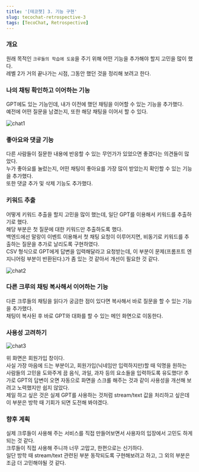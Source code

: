 ```yaml
---
title: '[테코챗] 3. 기능 구현'
slug: tecochat-retrospective-3
tags: [TecoChat, Retrospective]
---
```


### 개요

원래 목적인 `크루들의 학습에 도움`을 주기 위해 어떤 기능을 추가해야 할지 고민을 많이 했다.  
레벨 2가 거의 끝나가는 시점, 그동안 했던 것을 정리해 보려고 한다.  

### 나의 채팅 확인하고 이어하는 기능

GPT에도 있는 기능인데, 내가 이전에 했던 채팅을 이어할 수 있는 기능을 추가했다.  
예전에 어떤 질문을 남겼는지, 또한 해당 채팅을 이어서 할 수 있다.  

![chat1](./chat1.png)

### 좋아요와 댓글 기능

다른 사람들이 질문한 내용에 반응할 수 있는 무언가가 있었으면 좋겠다는 의견들이 많았다.  
누가 좋아요를 눌렀는지, 어떤 채팅이 좋아요를 가장 많이 받았는지 확인할 수 있는 기능을 추가했다.  
또한 댓글 추가 및 삭제 기능도 추가했다.

### 키워드 추출

어떻게 키워드 추출을 할지 고민을 많이 했는데, 일단 GPT를 이용해서 키워드를 추출하기로 했다.  
해당 부분은 첫 질문에 대한 키워드만 추출하도록 했다.  
백엔드에선 말랑이 이벤트 이용해서 첫 채팅 요청이 이루어지면, 비동기로 키워드를 추출하는 질문을 추가로 날리도록 구현하였다.  
CSV 형식으로 GPT에게 답변을 입력해달라고 요청받는데, 이 부분이 문제(프롬프트 엔지니어링 부분이 반환된다.)가 좀 있는 것 같아서 개선이 필요한 것 같다.  

![chat2](./chat2.png)

### 다른 크루의 채팅 복사해서 이어하는 기능

다른 크루들의 채팅을 읽다가 궁금한 점이 있다면 복사해서 바로 질문을 할 수 있는 기능을 추가했다.  
채팅이 복사된 후 바로 GPT와 대화를 할 수 있는 메인 화면으로 이동한다.  

### 사용성 고려하기

![chat3](./chat3.png)

위 화면은 회원가입 창이다.  
사실 가장 마음에 드는 부분이고, 회원가입(닉네임만 입력하지만)할 때 익명을 원하는 사람들의 고민을 도와주게 끔 음식, 과일, 과자 등의 요소들을 입력하도록 유도했다!
추가로 GPT의 답변이 오면 자동으로 화면을 스크롤 해주는 것과 같이 사용성을 개선해 보려고 노력했지만 쉽지 않았다.  
제일 하고 싶은 것은 실제 GPT를 사용하는 것처럼 stream/text 값을 처리하고 싶은데 이 부분은 방학 때 기회가 되면 도전해 봐야겠다.  

### 향후 계획

실제 크루들이 사용해 주는 서비스를 직접 만들어보면서 사용자의 입장에서 고민도 하게 되는 것 같다.  
크루들이 직접 사용해 주니까 너무 고맙고, 한편으로는 신기하다.  
일단 방학 때 stream/text 관련된 부분 동작되도록 구현해보려고 하고, 그 외의 부분은 조금 더 고민해야될 것 같다.  